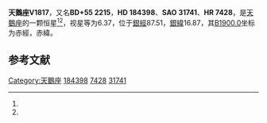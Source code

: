 {{Starbox begin
| name = 天鵝座V1817
}}
{{Starbox observe
| epoch = [[J2000.0|J2000.0]]
| constell = [[天鵝座|天鵝座]]<ref name=SIMBAD>{{cite web
 | url=http://simbad.u-strasbg.fr/simbad/sim-id?Ident=HR+7428
 | title=Pulsating variable Star
 | publisher=Centre de Données astronomiques de Strasbourg
 | work=SIMBAD
 | accessdate=2012-07-13
 | archive-date=2016-03-17
 | archive-url=https://web.archive.org/web/20160317071946/http://simbad.u-strasbg.fr/simbad/sim-id?Ident=HR+7428
 | dead-url=no
 }}</ref><ref name=DATA>{{cite web
 | url=http://vizier.u-strasbg.fr/viz-bin/VizieR-5?-out.add=.&-source=5050&-corr=PK=HR&-out.max=9999&HR=7428
 | title=VizieR Detailed Page
 | accessdate=2012-07-13
 | archive-date=2016-03-04
 | archive-url=https://web.archive.org/web/20160304233831/http://vizier.u-strasbg.fr/viz-bin/VizieR-5?-out.add=.&-source=5050&-corr=PK=HR&-out.max=9999&HR=7428
 | dead-url=no
 }}</ref>
| 星官 = 
| ra = {{RA|19|31|13.6}}<ref name=SIMBAD /><ref name=DATA />
| dec = {{DEC|+55|43|55}}<ref name=SIMBAD /><ref name=DATA />
| appmag_v = 6.37<ref name=SIMBAD /><ref name=DATA />
}}
{{Starbox character
| class = K2II-IIIe+A0V<ref name=SIMBAD /><ref name=DATA />
| b-v = 1.16<ref name=SIMBAD /><ref name=DATA />
| u-b = 0.91<ref name=SIMBAD /><ref name=DATA />
| r-i = <ref name=SIMBAD /><ref name=DATA />
| variable = 
}}
{{Starbox astrometry
| radial_v = 0.91
| prop_mo_ra = -6
| parallax = 
| p_error = 
}}
{{Starbox catalog
| names =BD+55 2215，[[SAO星表|SAO]] 31741，[[HD星表|HD]] 184398，[[HR星表|HR]] 7428}}
{{Starbox reference |Simbad=HR+7428}}
{{Starbox end}}

'''天鵝座V1817'''，又名'''BD+55 2215'''，'''HD 184398'''、'''SAO 31741'''、'''HR 7428'''，是[[天鵝座|天鵝座]]的一颗恒星<ref name=SIMBAD /><ref name=DATA />，视星等为6.37，位于[[銀道座標系|銀經]]87.51，[[銀道座標系|銀緯]]16.87，其[[B1900.0|B1900.0]]坐标为赤經{{RA|19|29|6.6}}，赤緯{{DEC|+55|16.87|8}}。

== 参考文献 ==
{{reflist}}

{{star-stub}}

{{天鵝座恒星}}
[[Category:天鵝座|Category:天鵝座]]
[[Category:HD和HDE天體|184398]]
[[Category:HR天體|7428]]
[[Category:SAO天體|31741]]